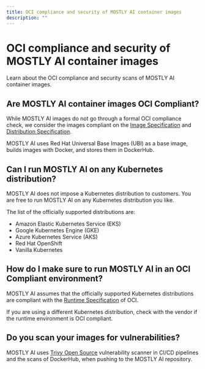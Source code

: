 ```yaml
---
title: OCI compliance and security of MOSTLY AI container images
description: ""
---
```


# OCI compliance and security of MOSTLY AI container images

Learn about the OCI compliance and security scans of MOSTLY AI container images.

## Are MOSTLY AI container images OCI Compliant?

While MOSTLY AI images do not go through a formal OCI compliance check, we consider the images compliant on the [Image Specification](https://github.com/opencontainers/image-spec) and [Distribution Specification](https://github.com/opencontainers/distribution-spec).

MOSTLY AI uses Red Hat Universal Base Images (UBI) as a base image, builds images with Docker, and stores them in DockerHub.

## Can I run MOSTLY AI on any Kubernetes distribution?

MOSTLY AI does not impose a Kubernetes distribution to customers. You are free to run MOSTLY AI on any Kubernetes distribution you like.

The list of the officially supported distributions are:

* Amazon Elastic Kubernetes Service (EKS)
* Google Kubernetes Engine (GKE)
* Azure Kubernetes Service (AKS)
* Red Hat OpenShift
* Vanilla Kubernetes

## How do I make sure to run MOSTLY AI in an OCI Compliant environment?

MOSTLY AI assumes that the officially supported Kubernetes distributions are compliant with the [Runtime Specification](https://github.com/opencontainers/runtime-spec) of OCI.

If you are using a different Kubernetes distribution, check with the vendor if the runtime environment is OCI compliant.

## Do you scan your images for vulnerabilities?

MOSTLY AI uses [Trivy Open Source](https://trivy.dev/) vulnerability scanner in CI/CD pipelines and the scans of DockerHub, when pushing to the MOSTLY AI repository.